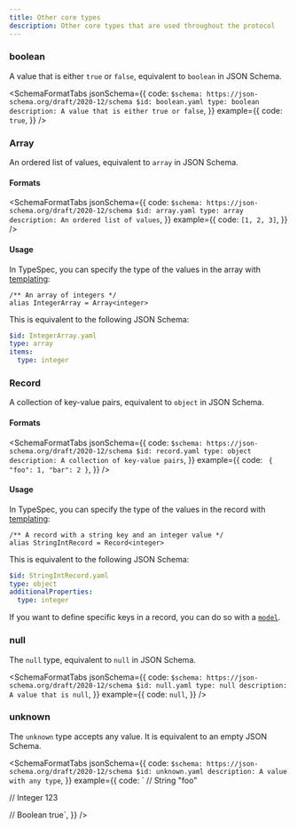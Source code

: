 ```yaml
---
title: Other core types
description: Other core types that are used throughout the protocol
---
```



### boolean

A value that is either `true` or `false`, equivalent to `boolean` in JSON Schema.

<SchemaFormatTabs
  jsonSchema={{
    code: `
  $schema: https://json-schema.org/draft/2020-12/schema
  $id: boolean.yaml
  type: boolean
  description: A value that is either true or false
  `,
  }}
  example={{
    code: `true`,
  }}
/>

### Array

An ordered list of values, equivalent to `array` in JSON Schema.

#### Formats

<SchemaFormatTabs
  jsonSchema={{
    code: `
  $schema: https://json-schema.org/draft/2020-12/schema
  $id: array.yaml
  type: array
  description: An ordered list of values
  `,
  }}
  example={{
    code: `[1, 2, 3]`,
  }}
/>

#### Usage

In TypeSpec, you can specify the type of the values in the array with [templating](https://typespec.io/docs/language-basics/templates/):

```tsp
/** An array of integers */
alias IntegerArray = Array<integer>
```

This is equivalent to the following JSON Schema:

```yaml
$id: IntegerArray.yaml
type: array
items:
  type: integer
```

### Record

A collection of key-value pairs, equivalent to `object` in JSON Schema.

#### Formats

<SchemaFormatTabs
  jsonSchema={{
    code: `
  $schema: https://json-schema.org/draft/2020-12/schema
  $id: record.yaml
  type: object
  description: A collection of key-value pairs
  `,
  }}
  example={{
    code: `
  {
    "foo": 1,
    "bar": 2
  }`,
  }}
/>

#### Usage

In TypeSpec, you can specify the type of the values in the record with [templating](https://typespec.io/docs/language-basics/templates/):

```tsp
/** A record with a string key and an integer value */
alias StringIntRecord = Record<integer>
```

This is equivalent to the following JSON Schema:

```yaml
$id: StringIntRecord.yaml
type: object
additionalProperties:
  type: integer
```

If you want to define specific keys in a record, you can do so with a [`model`](https://typespec.io/docs/language-basics/models/).

### null

The `null` type, equivalent to `null` in JSON Schema.

<SchemaFormatTabs
  jsonSchema={{
    code: `
  $schema: https://json-schema.org/draft/2020-12/schema
  $id: null.yaml
  type: null
  description: A value that is null
  `,
  }}
  example={{
    code: `null`,
  }}
/>

### unknown

The `unknown` type accepts any value. It is equivalent to an empty JSON Schema.

<SchemaFormatTabs
  jsonSchema={{
    code: `
  $schema: https://json-schema.org/draft/2020-12/schema
  $id: unknown.yaml
  description: A value with any type
  `,
  }}
  example={{
    code: `
  // String
  "foo"

// Integer
123

// Boolean
true`,
}}
/>
